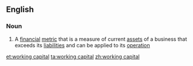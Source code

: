 ==English==

===Noun===
{{wikipedia}}
{{en-noun|head=[[working]] [[capital]]|-}}

# {{context|business|accounting|lang=en}} A [[financial]] [[metric]] that is a measure of current [[asset]]s of a business that exceeds its [[liability|liabilities]] and can be applied to its [[operation]]

[[et:working capital]]
[[ta:working capital]]
[[zh:working capital]]
